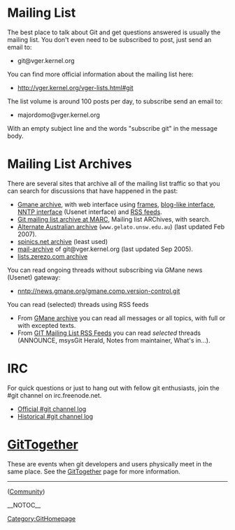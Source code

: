 = Mailing List =
The best place to talk about Git and get questions answered is usually the mailing list. You don't even need to be subscribed to post, just send an email to:
* git@vger.kernel.org

You can find more official information about the mailing list here:
* http://vger.kernel.org/vger-lists.html#git

The list volume is around 100 posts per day, to subscribe send an email to:
* majordomo@vger.kernel.org
With an empty subject line and the words "subscribe git" in the message body.

= Mailing List Archives =
There are several sites that archive all of the mailing list traffic so that you can search for discussions that have happened in the past:

* [http://dir.gmane.org/gmane.comp.version-control.git Gmane archive], with web interface using [http://news.gmane.org/gmane.comp.version-control.git frames], [http://blog.gmane.org/gmane.comp.version-control.git blog-like interface], [[nntp://news.gmane.org/gmane.comp.version-control.git|NNTP interface]] (Usenet interface) and [http://rss.gmane.org/topics/excerpts/gmane.comp.version-control.git RSS feeds].
* [http://marc.theaimsgroup.com/?l=git Git mailing list archive at MARC], Mailing list ARChives, with search.
* [http://www.gelato.unsw.edu.au/archives/git/ Alternate Australian archive] (<code><nowiki>www.gelato.unsw.edu.au</nowiki></code>) (last updated Feb 2007).
* [http://www.spinics.net/lists/git/ spinics.net archive] (least used)
* [http://www.mail-archive.com/git@vger.kernel.org/ mail-archive] of git@vger.kernel.org (last updated Sep 2005).
* [http://lists.zerezo.com/git/ lists.zerezo.com archive]

You can read ongoing threads without subscribing via GMane news (Usenet) gateway:
* nntp://news.gmane.org/gmane.comp.version-control.git

You can read (selected) threads using RSS feeds
* From [http://dir.gmane.org/gmane.comp.version-control.git GMane archive] you can read all messages or all topics, with full or with excepted texts.
* From [http://gitrss.q42.co.uk/ GIT Mailing List RSS Feeds] you can read ''selected'' threads (ANNOUNCE, msysGit Herald, Notes from maintainer, What's in...).

= IRC =
<!-- ## [[MoinMoin]] doesn't understand irc:// pseudoprotocol (IRC URL).
 -->
For quick questions or just to hang out with fellow git enthusiasts, join the #git channel on irc.freenode.net.
* [http://colabti.org/irclogger/irclogger_logs/git Official #git channel log]
* [http://pasky.or.cz/~pasky/cp/%23git/ Historical #git channel log]

= [[GitTogether]] =
These are events when git developers and users physically meet in the same place.
See the [[GitTogether]] page for more information.

----
[[Category:GitHomepage]] ([http://git.or.cz/#community Community])

__NOTOC__
